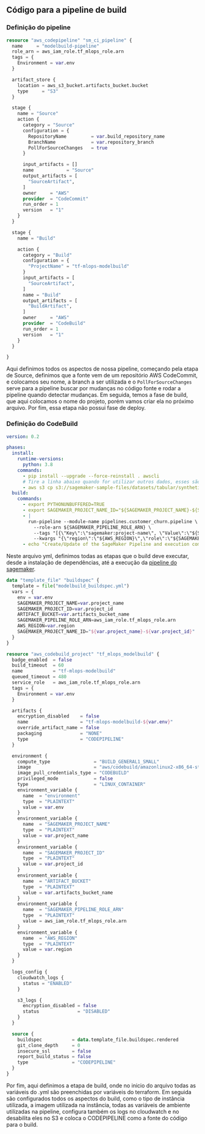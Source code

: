 ## Código para a pipeline de build 

### Definição do pipeline

```tf filename="modelbuild_ci_pipeline.tf" copy
resource "aws_codepipeline" "sm_ci_pipeline" {
  name     = "modelbuild-pipeline"
  role_arn = aws_iam_role.tf_mlops_role.arn
  tags = {
    Environment = var.env
  }

  artifact_store {
    location = aws_s3_bucket.artifacts_bucket.bucket
    type     = "S3"
  }

  stage {
    name = "Source"
    action {
      category = "Source"
      configuration = {
        RepositoryName         = var.build_repository_name
        BranchName             = var.repository_branch
        PollForSourceChanges   = true
      }

      input_artifacts = []
      name            = "Source"
      output_artifacts = [
        "SourceArtifact",
      ]
      owner     = "AWS"
      provider  = "CodeCommit"
      run_order = 1
      version   = "1"
    }
  }

  stage {
    name = "Build"

    action {
      category = "Build"
      configuration = {
        "ProjectName" = "tf-mlops-modelbuild"
      }
      input_artifacts = [
        "SourceArtifact",
      ]
      name = "Build"
      output_artifacts = [
        "BuildArtifact",
      ]
      owner     = "AWS"
      provider  = "CodeBuild"
      run_order = 1
      version   = "1"
    }
  }

}
```
Aqui definimos todos os aspectos de nossa pipeline, começando pela etapa de Source, definimos que a fonte vem de um repositório AWS CodeCommit, e colocamos seu nome, a branch a ser utilizada e o `PollForSourceChanges` serve para a pipeline buscar por mudanças no código fonte e rodar a pipeline quando detectar mudanças.
Em seguida, temos a fase de build, que aqui colocamos o nome do projeto, porém vamos criar ela no próximo arquivo.
Por fim, essa etapa não possui fase de deploy.

### Definição do CodeBuild

```yml filename="modelbuild_buildspec.yml" copy
version: 0.2

phases:
  install:
    runtime-versions:
      python: 3.8
    commands:
      - pip install --upgrade --force-reinstall . awscli
      # Tire a linha abaixo quando for utilizar outros dados, esses são só para exemplo de pipeline.
      - aws s3 cp s3://sagemaker-sample-files/datasets/tabular/synthetic/churn.txt s3://${ARTIFACT_BUCKET}/sagemaker/DEMO-xgboost-churn/data/RawData.csv 
  build:
    commands:
      - export PYTHONUNBUFFERED=TRUE
      - export SAGEMAKER_PROJECT_NAME_ID="${SAGEMAKER_PROJECT_NAME}-${SAGEMAKER_PROJECT_ID}" 
      - |
        run-pipeline --module-name pipelines.customer_churn.pipeline \
          --role-arn ${SAGEMAKER_PIPELINE_ROLE_ARN} \
          --tags "[{\"Key\":\"sagemaker:project-name\", \"Value\":\"${SAGEMAKER_PROJECT_NAME}\"}, {\"Key\":\"sagemaker:project-id\", \"Value\":\"${SAGEMAKER_PROJECT_ID}\"}]" \
          --kwargs "{\"region\":\"${AWS_REGION}\",\"role\":\"${SAGEMAKER_PIPELINE_ROLE_ARN}\",\"default_bucket\":\"${ARTIFACT_BUCKET}\",\"pipeline_name\":\"${SAGEMAKER_PROJECT_NAME_ID}\",\"model_package_group_name\":\"${SAGEMAKER_PROJECT_NAME_ID}\",\"base_job_prefix\":\"${SAGEMAKER_PROJECT_NAME_ID}\"}"
      - echo "Create/Update of the SageMaker Pipeline and execution completed."
```

Neste arquivo yml, definimos todas as etapas que o build deve executar, desde a instalação de dependências, até a execução da [pipeline do sagemaker](https://github.com/RicardoRibeiroRodrigues/AWS-IaC-mlops-pipeline/tree/main/templates/modelbuild_pipeline).

```tf filename="modelbuild_codebuild.tf" copy
data "template_file" "buildspec" {
  template = file("modelbuild_buildspec.yml")
  vars = {
    env = var.env
    SAGEMAKER_PROJECT_NAME=var.project_name
    SAGEMAKER_PROJECT_ID=var.project_id
    ARTIFACT_BUCKET=var.artifacts_bucket_name
    SAGEMAKER_PIPELINE_ROLE_ARN=aws_iam_role.tf_mlops_role.arn
    AWS_REGION=var.region
    SAGEMAKER_PROJECT_NAME_ID="${var.project_name}-${var.project_id}"
  }
}

resource "aws_codebuild_project" "tf_mlops_modelbuild" {
  badge_enabled  = false
  build_timeout  = 60
  name           = "tf-mlops-modelbuild"
  queued_timeout = 480
  service_role   = aws_iam_role.tf_mlops_role.arn
  tags = {
    Environment = var.env
  }

  artifacts {
    encryption_disabled    = false
    name                   = "tf-mlops-modelbuild-${var.env}"
    override_artifact_name = false
    packaging              = "NONE"
    type                   = "CODEPIPELINE"
  }

  environment {
    compute_type                = "BUILD_GENERAL1_SMALL"
    image                       = "aws/codebuild/amazonlinux2-x86_64-standard:2.0"
    image_pull_credentials_type = "CODEBUILD"
    privileged_mode             = false
    type                        = "LINUX_CONTAINER"
    environment_variable {
      name  = "environment"
      type  = "PLAINTEXT"
      value = var.env
    }
    environment_variable {
      name  = "SAGEMAKER_PROJECT_NAME"
      type  = "PLAINTEXT"
      value = var.project_name
    }
    environment_variable {
      name  = "SAGEMAKER_PROJECT_ID"
      type  = "PLAINTEXT"
      value = var.project_id
    }
    environment_variable {
      name  = "ARTIFACT_BUCKET"
      type  = "PLAINTEXT"
      value = var.artifacts_bucket_name
    }
    environment_variable {
      name  = "SAGEMAKER_PIPELINE_ROLE_ARN"
      type  = "PLAINTEXT"
      value = aws_iam_role.tf_mlops_role.arn
    }
    environment_variable {
      name  = "AWS_REGION"
      type  = "PLAINTEXT"
      value = var.region
    }
  }

  logs_config {
    cloudwatch_logs {
      status = "ENABLED"
    }

    s3_logs {
      encryption_disabled = false
      status              = "DISABLED"
    }
  }

  source {
    buildspec           = data.template_file.buildspec.rendered
    git_clone_depth     = 0
    insecure_ssl        = false
    report_build_status = false
    type                = "CODEPIPELINE"
  }
}
```

Por fim, aqui definimos a etapa de build, onde no inicio do arquivo todas as variáveis do .yml são preenchidas por variáveis do terraform. Em seguida são configurados todos os aspectos do build, como o tipo de instância utilizada, a imagem utilizada na instância, todas as variáveis de ambiente utilizadas na pipeline, configura também os logs no cloudwatch e no desabilita eles no S3 e coloca o CODEPIPELINE como a fonte do código para o build. 